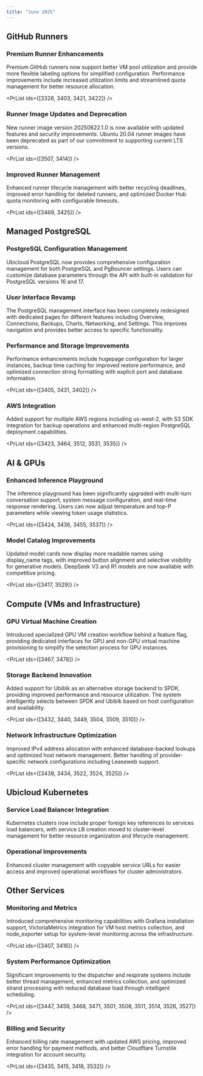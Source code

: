 ```yaml
---
title: "June 2025"
---
```



## GitHub Runners

### Premium Runner Enhancements

Premium GitHub runners now support better VM pool utilization and provide more flexible labeling options for simplified configuration. Performance improvements include increased utilization limits and streamlined quota management for better resource allocation.

<PrList ids={[3328, 3403, 3421, 3422]} />

### Runner Image Updates and Deprecation

New runner image version 20250622.1.0 is now available with updated features and security improvements. Ubuntu 20.04 runner images have been deprecated as part of our commitment to supporting current LTS versions.

<PrList ids={[3507, 3414]} />

### Improved Runner Management

Enhanced runner lifecycle management with better recycling deadlines, improved error handling for deleted runners, and optimized Docker Hub quota monitoring with configurable timeouts.

<PrList ids={[3469, 3425]} />

## Managed PostgreSQL

### PostgreSQL Configuration Management

Ubicloud PostgreSQL now provides comprehensive configuration management for both PostgreSQL and PgBouncer settings. Users can customize database parameters through the API with built-in validation for PostgreSQL versions 16 and 17.

<PrList ids={[3474]} />

### User Interface Revamp

The PostgreSQL management interface has been completely redesigned with dedicated pages for different features including Overview, Connections, Backups, Charts, Networking, and Settings. This improves navigation and provides better access to specific functionality.

<PrList ids={[3446]} />

### Performance and Storage Improvements

Performance enhancements include hugepage configuration for larger instances, backup time caching for improved restore performance, and optimized connection string formatting with explicit port and database information.

<PrList ids={[3405, 3431, 3402]} />

### AWS Integration

Added support for multiple AWS regions including us-west-2, with S3 SDK integration for backup operations and enhanced multi-region PostgreSQL deployment capabilities.

<PrList ids={[3423, 3464, 3512, 3531, 3535]} />

## AI & GPUs

### Enhanced Inference Playground

The inference playground has been significantly upgraded with multi-turn conversation support, system message configuration, and real-time response rendering. Users can now adjust temperature and top-P parameters while viewing token usage statistics.

<PrList ids={[3424, 3436, 3455, 3537]} />

### Model Catalog Improvements

Updated model cards now display more readable names using display_name tags, with improved button alignment and selective visibility for generative models. DeepSeek V3 and R1 models are now available with competitive pricing.

<PrList ids={[3417, 3529]} />

## Compute (VMs and Infrastructure)

### GPU Virtual Machine Creation

Introduced specialized GPU VM creation workflow behind a feature flag, providing dedicated interfaces for GPU and non-GPU virtual machine provisioning to simplify the selection process for GPU instances.

<PrList ids={[3467, 3478]} />

### Storage Backend Innovation

Added support for Ubiblk as an alternative storage backend to SPDK, providing improved performance and resource utilization. The system intelligently selects between SPDK and Ubiblk based on host configuration and availability.

<PrList ids={[3432, 3440, 3449, 3504, 3509, 3510]} />

### Network Infrastructure Optimization

Improved IPv4 address allocation with enhanced database-backed lookups and optimized host network management. Better handling of provider-specific network configurations including Leaseweb support.

<PrList ids={[3438, 3434, 3522, 3524, 3525]} />

## Ubicloud Kubernetes

### Service Load Balancer Integration

Kubernetes clusters now include proper foreign key references to services load balancers, with service LB creation moved to cluster-level management for better resource organization and lifecycle management.

<PrList ids={[3506]} />

### Operational Improvements

Enhanced cluster management with copyable service URLs for easier access and improved operational workflows for cluster administrators.

<PrList ids={[3480]} />

## Other Services

### Monitoring and Metrics

Introduced comprehensive monitoring capabilities with Grafana installation support, VictoriaMetrics integration for VM host metrics collection, and node_exporter setup for system-level monitoring across the infrastructure.

<PrList ids={[3407, 3416]} />

### System Performance Optimization

Significant improvements to the dispatcher and respirate systems include better thread management, enhanced metrics collection, and optimized strand processing with reduced database load through intelligent scheduling.

<PrList ids={[3447, 3459, 3468, 3471, 3501, 3508, 3511, 3514, 3526, 3527]} />

### Billing and Security

Enhanced billing rate management with updated AWS pricing, improved error handling for payment methods, and better Cloudflare Turnstile integration for account security.

<PrList ids={[3435, 3415, 3418, 3532]} />